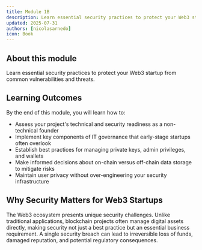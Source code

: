```yaml
---
title: Module 1B
description: Learn essential security practices to protect your Web3 startup from common vulnerabilities and threats
updated: 2025-07-31
authors: [nicolasarnedo]
icon: Book
---
```


## About this module
Learn essential security practices to protect your Web3 startup from common vulnerabilities and threats.

## Learning Outcomes
By the end of this module, you will learn how to:
- Assess your project's technical and security readiness as a non-technical founder
- Implement key components of IT governance that early-stage startups often overlook
- Establish best practices for managing private keys, admin privileges, and wallets
- Make informed decisions about on-chain versus off-chain data storage to mitigate risks
- Maintain user privacy without over-engineering your security infrastructure

## Why Security Matters for Web3 Startups

The Web3 ecosystem presents unique security challenges. Unlike traditional applications, blockchain projects often manage digital assets directly, making security not just a best practice but an essential business requirement. A single security breach can lead to irreversible loss of funds, damaged reputation, and potential regulatory consequences.
